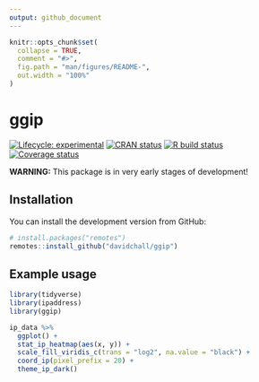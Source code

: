```yaml
---
output: github_document
---
```


<!-- README.md is generated from README.Rmd. Please edit that file -->

```r
knitr::opts_chunk$set(
  collapse = TRUE,
  comment = "#>",
  fig.path = "man/figures/README-",
  out.width = "100%"
)
```

# ggip

<!-- badges: start -->
[![Lifecycle: experimental](https://img.shields.io/badge/lifecycle-experimental-orange.svg)](https://www.tidyverse.org/lifecycle/#experimental)
[![CRAN status](https://www.r-pkg.org/badges/version/ggip)](https://CRAN.R-project.org/package=ggip)
[![R build status](https://github.com/davidchall/ggip/workflows/R-CMD-check/badge.svg)](https://github.com/davidchall/ggip/actions)
[![Coverage status](https://codecov.io/gh/davidchall/ggip/branch/master/graph/badge.svg)](https://codecov.io/gh/davidchall/ggip?branch=master)
<!-- badges: end -->

**WARNING:** This package is in very early stages of development!

## Installation

You can install the development version from GitHub:

``` r
# install.packages("remotes")
remotes::install_github("davidchall/ggip")
```

## Example usage

```r
library(tidyverse)
library(ipaddress)
library(ggip)

ip_data %>%
  ggplot() +
  stat_ip_heatmap(aes(x, y)) +
  scale_fill_viridis_c(trans = "log2", na.value = "black") +
  coord_ip(pixel_prefix = 20) +
  theme_ip_dark()
```

